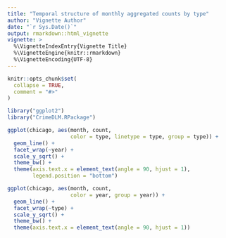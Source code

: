 ```yaml
---
title: "Temporal structure of monthly aggregated counts by type"
author: "Vignette Author"
date: "`r Sys.Date()`"
output: rmarkdown::html_vignette
vignette: >
  %\VignetteIndexEntry{Vignette Title}
  %\VignetteEngine{knitr::rmarkdown}
  %\VignetteEncoding{UTF-8}
---
```


```r
knitr::opts_chunk$set(
  collapse = TRUE,
  comment = "#>"
)
```

```r
library("ggplot2")
library("CrimeDLM.RPackage")
```

```r
ggplot(chicago, aes(month, count, 
                    color = type, linetype = type, group = type)) + 
  geom_line() + 
  facet_wrap(~year) + 
  scale_y_sqrt() +
  theme_bw() +
  theme(axis.text.x = element_text(angle = 90, hjust = 1),
        legend.position = "bottom")
```

```r
ggplot(chicago, aes(month, count, 
                    color = year, group = year)) + 
  geom_line() + 
  facet_wrap(~type) + 
  scale_y_sqrt() +
  theme_bw() +
  theme(axis.text.x = element_text(angle = 90, hjust = 1))
```
